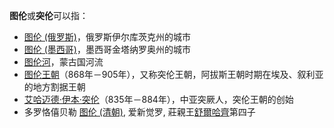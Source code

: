 '''图伦'''或'''突伦'''可以指：
*[[图伦_(俄罗斯)|图伦 (俄罗斯)]]，俄罗斯伊尔库茨克州的城市
*[[图伦_(墨西哥)|图伦 (墨西哥)]]，墨西哥金塔纳罗奥州的城市
*[[图伦河|图伦河]]，蒙古国河流
*[[图伦王朝|图伦王朝]]（868年－905年），又称突伦王朝，阿拔斯王朝时期在埃及、叙利亚的地方割据王朝
*[[艾哈迈德·伊本·突伦|艾哈迈德·伊本·突伦]]（835年－884年），中亚突厥人，突伦王朝的创始
*多罗恪僖贝勒 [[图伦_(清朝)|图伦 (清朝)]], 爱新觉罗, 莊親王[[舒爾哈齊|舒爾哈齊]]第四子

{{Disambig|cat=二字地名消歧义}}
